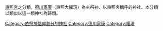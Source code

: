 {{Commonscat|Tōshō-gū}}
[[東照宮|東照宮]]之分類。[[德川家康|德川家康]]（東照大權現）為主祭神、以東照宮稱呼的神社、本分類以類似以這一類神社為歸類。

[[Category:依祭神信仰劃分的神社|Category:依祭神信仰劃分的神社]]
[[Category:德川家康|Category:德川家康]]
[[Category:權現|Category:權現]]